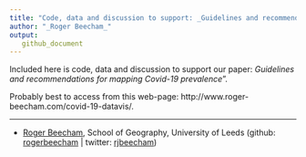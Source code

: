 ```yaml
---
title: "Code, data and discussion to support: _Guidelines and recommendations for mapping Covid-19 prevalence_"
author: "_Roger Beecham_"
output:
   github_document
---
```


Included here is code, data and discussion to support our paper:  _Guidelines and recommendations for mapping Covid-19 prevalence_".

Probably best to access from this web-page: http://www.roger-beecham.com/covid-19-datavis/.

---

* [Roger Beecham](http://www.roger-beecham.com/), School of Geography, University of Leeds (github:
[rogerbeecham](https://github.com/rogerbeecham) | twitter: [rjbeecham](https://twitter.com/rjbeecham))